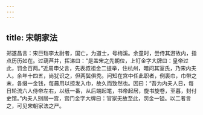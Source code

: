 ```yaml
---
---
---
```

title: 宋朝家法
---




郑遂昌言：宋巨珰李太尉者，国亡，为道士，号梅溪。余童时，尝侍其游故内，指点历历如在。过葫芦井，挥涕曰：“是盖宋之先朝位，上钉金字大牌曰：皇帝过此，罚金百两。”近周申父言，先表叔祖金二提举，住杭州，暗问其室氏，乃宋内夫人。余年十四五，尚犹识之，但两鬓俱秃。问知在宫中任此职者，例裹巾，巾带之末，各缀一金钱，每晨用以掠发入巾，故久而致然也。因曰：“吾为内夫人日，每日轮流六人侍帝左右，以纸一番，从后端起笔，书帝起居，旋书旋卷，至暮，封付史馆。”内夫人别居一宫，宫门金字大牌曰：官家无故至此，罚金一镒。以二者言之，可见宋朝家法之严。